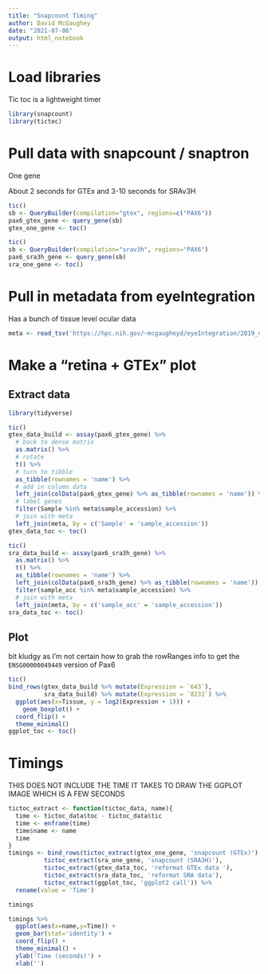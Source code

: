 ```yaml
---
title: "Snapcount Timing"
author: David McGaughey
date: "2021-07-06"
output: html_notebook
---
```


# Load libraries
Tic toc is a lightweight timer
```r
library(snapcount)
library(tictoc)
```

# Pull data with snapcount / snaptron
One gene

About 2 seconds for GTEx and 3-10 seconds for SRAv3H
```r
tic()
sb <- QueryBuilder(compilation="gtex", regions=c("PAX6"))
pax6_gtex_gene <- query_gene(sb)
gtex_one_gene <- toc()

tic()
sb <- QueryBuilder(compilation="srav3h", regions="PAX6")
pax6_sra3h_gene <- query_gene(sb)
sra_one_gene <- toc()
```
# Pull in metadata from eyeIntegration
Has a bunch of tissue level ocular data
```r
meta <- read_tsv('https://hpc.nih.gov/~mcgaugheyd/eyeIntegration/2019_metadata_04.tsv.gz')
```
# Make a "retina + GTEx" plot

## Extract data
```r
library(tidyverse)

tic()
gtex_data_build <- assay(pax6_gtex_gene) %>% 
  # back to dense matrix
  as.matrix() %>% 
  # rotate
  t() %>% 
  # turn to tibble
  as_tibble(rownames = 'name') %>% 
  # add in column data
  left_join(colData(pax6_gtex_gene) %>% as_tibble(rownames = 'name')) %>% 
  # label genes
  filter(Sample %in% meta$sample_accession) %>% 
  # join with meta
  left_join(meta, by = c('Sample' = 'sample_accession'))
gtex_data_toc <- toc()

tic()
sra_data_build <- assay(pax6_sra3h_gene) %>% 
  as.matrix() %>% 
  t() %>% 
  as_tibble(rownames = 'name') %>% 
  left_join(colData(pax6_sra3h_gene) %>% as_tibble(rownames = 'name')) %>% 
  filter(sample_acc %in% meta$sample_accession) %>% 
  # join with meta
  left_join(meta, by = c('sample_acc' = 'sample_accession'))
sra_data_toc <- toc()
```

## Plot
bit kludgy as I'm not certain how to grab the rowRanges info to get the `ENSG00000049449` version of Pax6
```r
tic()
bind_rows(gtex_data_build %>% mutate(Expression = `643`),
          sra_data_build) %>% mutate(Expression = `8232`) %>% 
  ggplot(aes(x=Tissue, y = log2(Expression + 1))) + 
    geom_boxplot() + 
  coord_flip() +
  theme_minimal()
ggplot_toc <- toc()
```

# Timings
THIS DOES NOT INCLUDE THE TIME IT TAKES TO DRAW THE GGPLOT IMAGE WHICH IS A FEW SECONDS
```r
tictoc_extract <- function(tictoc_data, name){
  time <- tictoc_data$toc - tictoc_data$tic
  time <- enframe(time) 
  time$name <- name
  time
}
timings <- bind_rows(tictoc_extract(gtex_one_gene, 'snapcount (GTEx)'),
          tictoc_extract(sra_one_gene, 'snapcount (SRA3H)'),
          tictoc_extract(gtex_data_toc, 'reformat GTEx data '),
          tictoc_extract(sra_data_toc, 'reformat SRA data'),
          tictoc_extract(ggplot_toc, 'ggplot2 call')) %>% 
  rename(value = 'Time') 

timings 

timings %>% 
  ggplot(aes(x=name,y=Time)) + 
  geom_bar(stat='identity') +
  coord_flip() +
  theme_minimal() +
  ylab('Time (seconds)') +
  xlab('')

```